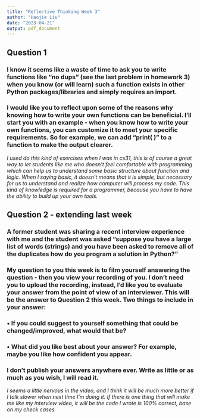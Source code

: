 ```yaml
---
title: "Reflective Thinking Week 3"
author: "Haojie Liu"
date: "2023-04-21"
output: pdf_document
---
```


## Question 1

### I know it seems like a waste of time to ask you to write functions like “no dups” (see the last problem in homework 3) when you know (or will learn) such a function exists in other Python packages/libraries and simply requires an import.

### I would like you to reflect upon some of the reasons why knowing how to write your own functions can be beneficial. I’ll start you with an example - when you know how to write your own functions, you can customize it to meet your specific requirements. So for example, we can add “print( )” to a function to make the output clearer.

*I used do this kind of exercises when I was in cs31, this is of course a great way to let students like me who doesn't feel comfortable with programming which can help us to understand some basic structure about function and logic. When I saying basic, it doesn't means that it is simple, but necessary for us to understand and realize how computer will process my code. This kind of knowledge is required for a programmer, because you have to have the ability to build up your own tools.*


## Question 2 - extending last week

### A former student was sharing a recent interview experience with me and the student was asked “suppose you have a large list of words (strings) and you have been asked to remove all of the duplicates how do you program a solution in Python?”

### My question to you this week is to film yourself answering the question - then you view your recording of you. I don’t need you to upload the recording, instead, I’d like you to evaluate your answer from the point of view of an interviewer. This will be the answer to Question 2 this week. Two things to include in your answer:

### • If you could suggest to yourself something that could be changed/improved, what would that be?

### • What did you like best about your answer? For example, maybe you like how confident you appear.

### I don’t publish your answers anywhere ever. Write as little or as much as you wish, I will read it.


*I seems a little nervous in the video, and I think it will be much more better if I talk slower when next time I'm doing it. If there is one thing that will make me like my interview video, it will be the code I wrote is 100% correct, base on my check cases.*












